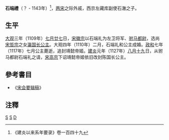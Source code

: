 '''石端禮'''（？ - 1143年）<ref>《建炎以来系年要录》卷一百四十九</ref>，[[宋朝|两宋]]之际外戚，西京左藏库副使石澈之子。

== 生平 ==
[[大观_(年号)|大观]]三年（1109年）[[七月廿七|七月廿七]]日，[[宋徽宗|宋徽宗]]以石端礼为左卫将军、[[驸马都尉|驸马都尉]]，选尚[[宋哲宗|宋哲宗]]之女[[陈国公主_(宋哲宗)|瀛国长公主]]。大观四年（1110年）二月，石端礼和公主成婚。[[政和|政和]]七年（1117年）七月公主薨逝，追封靖懿帝姬。[[建炎|建炎]]元年（1127年）[[八月十九|八月十九]]日，从驸马都尉石端礼之请，[[宋高宗|宋高宗]]下诏靖懿帝姬依旧改封陈国长公主。
==參考書目==
*《[[宋会要辑稿|宋会要辑稿]]》
== 注釋 ==
{{reflist}}
[[Category:北宋官员|S]]
[[Category:宋朝驸马|S]]
[[Category:石姓|D]]
{{宋朝人物小作品}}